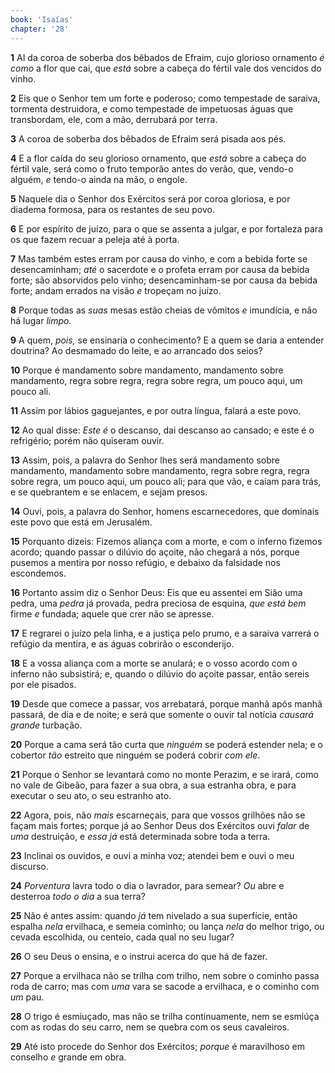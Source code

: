 ```yaml
---
book: 'Isaías'
chapter: '28'
---
```


**1** AI da coroa de soberba dos bêbados de Efraim, cujo glorioso ornamento _é como_ a flor que cai, que _está_ sobre a cabeça do fértil vale dos vencidos do vinho.

**2** Eis que o Senhor tem um forte e poderoso; como tempestade de saraiva, tormenta destruidora, e como tempestade de impetuosas águas que transbordam, ele, com a mão, derrubará por terra.

**3** A coroa de soberba dos bêbados de Efraim será pisada aos pés.

**4** E a flor caída do seu glorioso ornamento, que _está_ sobre a cabeça do fértil vale, será como o fruto temporão antes do verão, que, vendo-o alguém, _e_ tendo-o ainda na mão, o engole.

**5** Naquele dia o Senhor dos Exércitos será por coroa gloriosa, e por diadema formosa, para os restantes de seu povo.

**6** E por espírito de juízo, para o que se assenta a julgar, e por fortaleza para os que fazem recuar a peleja até à porta.

**7** Mas também estes erram por causa do vinho, e com a bebida forte se desencaminham; _até_ o sacerdote e o profeta erram por causa da bebida forte; são absorvidos pelo vinho; desencaminham-se por causa da bebida forte; andam errados na visão _e_ tropeçam no juízo.

**8** Porque todas as _suas_ mesas estão cheias de vômitos _e_ imundícia, e não há lugar _limpo._

**9** A quem, _pois,_ se ensinaria o conhecimento? E a quem se daria a entender doutrina? Ao desmamado do leite, e ao arrancado dos seios?

**10** Porque é mandamento sobre mandamento, mandamento sobre mandamento, regra sobre regra, regra sobre regra, um pouco aqui, um pouco ali.

**11** Assim por lábios gaguejantes, e por outra língua, falará a este povo.

**12** Ao qual disse: _Este é_ o descanso, dai descanso ao cansado; e este é o refrigério; porém não quiseram ouvir.

**13** Assim, pois, a palavra do Senhor lhes será mandamento sobre mandamento, mandamento sobre mandamento, regra sobre regra, regra sobre regra, um pouco aqui, um pouco ali; para que vão, e caiam para trás, e se quebrantem e se enlacem, e sejam presos.

**14** Ouvi, pois, a palavra do Senhor, homens escarnecedores, que dominais este povo que está em Jerusalém.

**15** Porquanto dizeis: Fizemos aliança com a morte, e com o inferno fizemos acordo; quando passar o dilúvio do açoite, não chegará a nós, porque pusemos a mentira por nosso refúgio, e debaixo da falsidade nos escondemos.

**16** Portanto assim diz o Senhor Deus: Eis que eu assentei em Sião uma pedra, uma _pedra_ já provada, pedra preciosa de esquina, _que está bem_ firme _e_ fundada; aquele que crer não se apresse.

**17** E regrarei o juízo pela linha, e a justiça pelo prumo, e a saraiva varrerá o refúgio da mentira, e as águas cobrirão o esconderijo.

**18** E a vossa aliança com a morte se anulará; e o vosso acordo com o inferno não subsistirá; e, quando o dilúvio do açoite passar, então sereis por ele pisados.

**19** Desde que comece a passar, vos arrebatará, porque manhã após manhã passará, de dia e de noite; e será que somente o ouvir tal notícia _causará grande_ turbação.

**20** Porque a cama será tão curta que _ninguém_ se poderá estender nela; e o cobertor _tão_ estreito que ninguém se poderá cobrir _com ele_.

**21** Porque o Senhor se levantará como no monte Perazim, e se irará, como no vale de Gibeão, para fazer a sua obra, a sua estranha obra, e para executar o seu ato, o seu estranho ato.

**22** Agora, pois, não _mais_ escarneçais, para que vossos grilhões não se façam mais fortes; porque já ao Senhor Deus dos Exércitos ouvi _falar_ de _uma_ destruição, e _essa já_ está determinada sobre toda a terra.

**23** Inclinai os ouvidos, e ouvi a minha voz; atendei bem e ouvi o meu discurso.

**24** _Porventura_ lavra todo o dia o lavrador, para semear? _Ou_ abre e desterroa _todo o dia_ a sua terra?

**25** Não é antes assim: quando _já_ tem nivelado a sua superfície, então espalha _nela_ ervilhaca, e semeia cominho; ou lança _nela_ do melhor trigo, ou cevada escolhida, ou centeio, cada qual no seu lugar?

**26** O seu Deus o ensina, e o instrui acerca do que há de fazer.

**27** Porque a ervilhaca não se trilha com trilho, nem sobre o cominho passa roda de carro; mas com _uma_ vara se sacode a ervilhaca, e o cominho com _um_ pau.

**28** O trigo é esmiuçado, mas não se trilha continuamente, nem se esmiúça com as rodas do seu carro, nem se quebra com os seus cavaleiros.

**29** Até isto procede do Senhor dos Exércitos; _porque_ é maravilhoso em conselho _e_ grande em obra.
